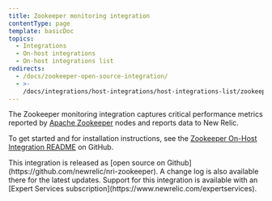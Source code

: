 ```yaml
---
title: Zookeeper monitoring integration
contentType: page
template: basicDoc
topics:
  - Integrations
  - On-host integrations
  - On-host integrations list
redirects:
  - /docs/zookeeper-open-source-integration/
  - >-
    /docs/integrations/host-integrations/host-integrations-list/zookeeper-integration/
---
```


The Zookeeper monitoring integration captures critical performance metrics reported by [Apache Zookeeper](https://zookeeper.apache.org/) nodes and reports data to New Relic.

To get started and for installation instructions, see the [Zookeeper On-Host Integration README](https://github.com/newrelic/nri-zookeeper) on GitHub.

<Callout variant="tip">
  This integration is released as [open source on Github](https://github.com/newrelic/nri-zookeeper). A change log is also available there for the latest updates. Support for this integration is available with an [Expert Services subscription](https://www.newrelic.com/expertservices).
</Callout>
